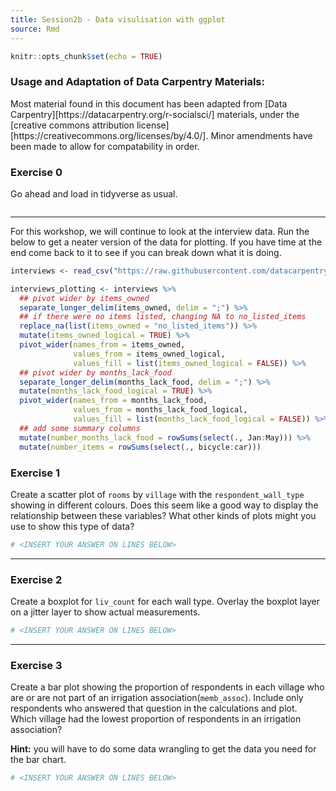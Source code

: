 ```yaml
---
title: Session2b - Data visulisation with ggplot
source: Rmd
---
```


```r
knitr::opts_chunk$set(echo = TRUE)
```

### Usage and Adaptation of Data Carpentry Materials:
Most material found in this document has been adapted from [Data Carpentry][https://datacarpentry.org/r-socialsci/] materials, under the [creative commons attribution license][https://creativecommons.org/licenses/by/4.0/]. Minor amendments have been made to allow for compatability in order.

### Exercise 0

Go ahead and load in tidyverse as usual.

```r

```

-------------

For this workshop, we will continue to look at the interview data. Run the below to get a neater version of the data for plotting. If you have time at the end come back to it to see if you can break down what it is doing.

```r
interviews <- read_csv("https://raw.githubusercontent.com/datacarpentry/r-socialsci/main/episodes/data/SAFI_clean.csv")

interviews_plotting <- interviews %>%
  ## pivot wider by items_owned
  separate_longer_delim(items_owned, delim = ";") %>%
  ## if there were no items listed, changing NA to no_listed_items
  replace_na(list(items_owned = "no_listed_items")) %>%
  mutate(items_owned_logical = TRUE) %>%
  pivot_wider(names_from = items_owned,
              values_from = items_owned_logical,
              values_fill = list(items_owned_logical = FALSE)) %>%
  ## pivot wider by months_lack_food
  separate_longer_delim(months_lack_food, delim = ";") %>%
  mutate(months_lack_food_logical = TRUE) %>%
  pivot_wider(names_from = months_lack_food,
              values_from = months_lack_food_logical,
              values_fill = list(months_lack_food_logical = FALSE)) %>%
  ## add some summary columns
  mutate(number_months_lack_food = rowSums(select(., Jan:May))) %>%
  mutate(number_items = rowSums(select(., bicycle:car)))
```

### Exercise 1

Create a scatter plot of `rooms` by `village` with the `respondent_wall_type` showing in different colours. Does this seem like a good way to display the relationship between these variables? What other kinds of plots might you use to show this type of data?

```r
# <INSERT YOUR ANSWER ON LINES BELOW>

```

-------------

### Exercise 2

Create a boxplot for `liv_count` for each wall type. Overlay the boxplot layer on a jitter layer to show actual measurements.

```r
# <INSERT YOUR ANSWER ON LINES BELOW>

```

-------------

### Exercise 3

Create a bar plot showing the proportion of respondents in each village who are or are not part of an irrigation association(`memb_assoc`). Include only respondents who answered that question in the calculations and plot. Which village had the lowest proportion of respondents in an irrigation association?

**Hint:** you will have to do some data wrangling to get the data you need for the bar chart.

```r
# <INSERT YOUR ANSWER ON LINES BELOW>

```

